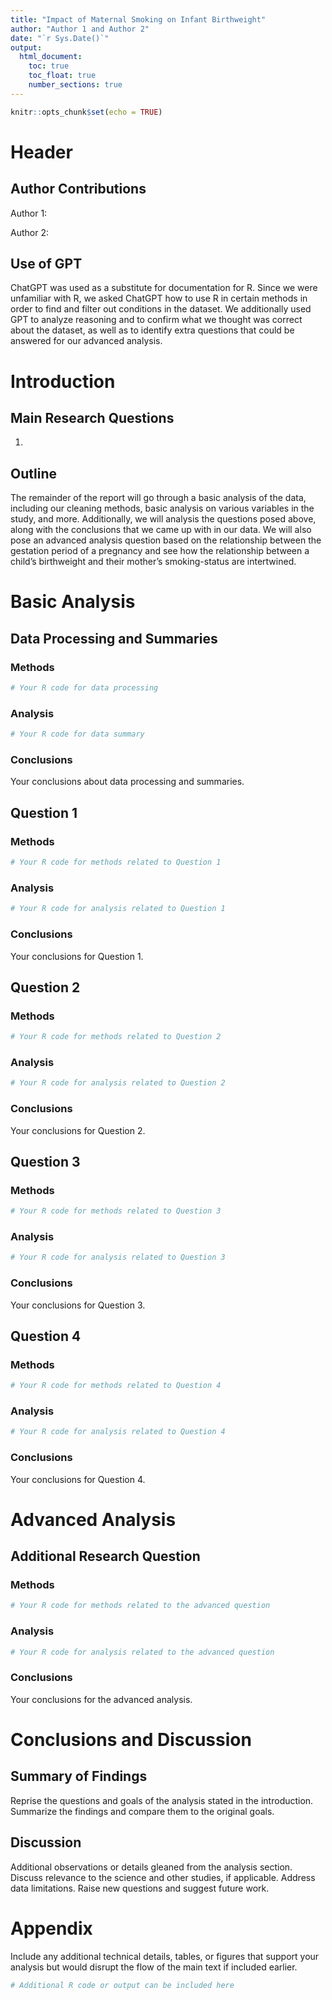 ```yaml
---
title: "Impact of Maternal Smoking on Infant Birthweight"
author: "Author 1 and Author 2"
date: "`r Sys.Date()`"
output: 
  html_document:
    toc: true
    toc_float: true
    number_sections: true
---
```


```r
knitr::opts_chunk$set(echo = TRUE)
```

# Header

## Author Contributions

Author 1:

Author 2:

## Use of GPT

ChatGPT was used as a substitute for documentation for R. Since we were unfamiliar with R, we asked ChatGPT how to use R in certain methods in order to find and filter out conditions in the dataset. We additionally used GPT to analyze reasoning and to confirm what we thought was correct about the dataset, as well as to identify extra questions that could be answered for our advanced analysis.

# Introduction

## Main Research Questions

1.  

## Outline

The remainder of the report will go through a basic analysis of the data, including our cleaning methods, basic analysis on various variables in the study, and more. Additionally, we will analysis the questions posed above, along with the conclusions that we came up with in our data. We will also pose an advanced analysis question based on the relationship between the gestation period of a pregnancy and see how the relationship between a child's birthweight and their mother's smoking-status are intertwined.

# Basic Analysis

## Data Processing and Summaries

### Methods

```r
# Your R code for data processing
```

### Analysis

```r
# Your R code for data summary
```

### Conclusions

Your conclusions about data processing and summaries.

## Question 1

### Methods

```r
# Your R code for methods related to Question 1
```

### Analysis

```r
# Your R code for analysis related to Question 1
```

### Conclusions

Your conclusions for Question 1.

## Question 2

### Methods

```r
# Your R code for methods related to Question 2
```

### Analysis

```r
# Your R code for analysis related to Question 2
```

### Conclusions

Your conclusions for Question 2.

## Question 3

### Methods

```r
# Your R code for methods related to Question 3
```

### Analysis

```r
# Your R code for analysis related to Question 3
```

### Conclusions

Your conclusions for Question 3.

## Question 4

### Methods

```r
# Your R code for methods related to Question 4
```

### Analysis

```r
# Your R code for analysis related to Question 4
```

### Conclusions

Your conclusions for Question 4.

# Advanced Analysis

## Additional Research Question

### Methods

```r
# Your R code for methods related to the advanced question
```

### Analysis

```r
# Your R code for analysis related to the advanced question
```

### Conclusions

Your conclusions for the advanced analysis.

# Conclusions and Discussion

## Summary of Findings

Reprise the questions and goals of the analysis stated in the introduction. Summarize the findings and compare them to the original goals.

## Discussion

Additional observations or details gleaned from the analysis section. Discuss relevance to the science and other studies, if applicable. Address data limitations. Raise new questions and suggest future work.

# Appendix

Include any additional technical details, tables, or figures that support your analysis but would disrupt the flow of the main text if included earlier.

```r
# Additional R code or output can be included here
```
